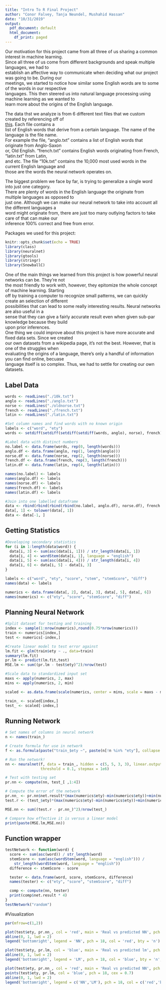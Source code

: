```yaml
---
title: "Intro To R Final Project"
author: "Conor Falvey, Tanja Neundel, Mushahid Hassan"
date: "10/31/2019"
output:
  pdf_document: default
  html_document:
    df_print: paged
---
```


Our motivation for this project came from all three of us sharing a common interest in machine learning.  
Since all three of us come from different backgrounds and speak multiple languages, we had to  
establish an affective way to communicate when deciding what our project was going to be. During our  
meetings, we started to notice how similar some English words are to some of the words in our respective  
languages. This then steered us into natural language processing using machine learning as we wanted to  
learn more about the origins of the English language.
    

The data thst we analyze is from 6 different text files that we custom created by referencing off of  
[this](https://en.wikipedia.org/wiki/Foreign_language_influences_in_English). Each file contains a  
list of English words that derive from a certain language. The name of the language is the file name.  
For example the file, "anglo.txt" contains a list of English words that originate from Anglo-Saxon  
or, Old English. "french.txt" contains English words originating from French, "latin.txt" from Latin,  
and etc. The file "10k.txt" contains the 10,000 most used words in the current English language and  
those are the words the neural network operates on.  
    

The biggest problem we face by far, is trying to generalize a single word into just one category.  
There are plenty of words in the English language the originate from multiple languages as opposed to  
just one. Although we can make our neural network to take into account all the different languages a  
word might originate from, there are just too many outlying factors to take care of that can make our  
inference 100% correct and free from error.   
    
  
Packages we used for this project:
```r
knitr::opts_chunk$set(echo = TRUE)
library(class)
library(neuralnet)
library(gtools)
library(stringr)
library(SnowballC)
```
  
  
One of the main things we learned from this project is how powerful neural networks can be. They're not  
the most friendly to work with, however, they epitomize the whole concept of machine learning. Starting  
off by training a computer to recognize small patterns, we can quickly create an selection of different  
possibilities that can lead to some really interesting results. Neural networks are also useful in a  
sense that they can give a fairly accurate result even when given sub-par knowledge because they build  
upon prior inferences.  
One thing we could improve about this project is have more accurate and fixed data sets. Since we created  
our own datasets from a wikipedia page, it's not the best. However, that is one of the struggles when  
evaluating the origins of a language, there's only a handful of information you can find online, becuase  
language itself is so complex. Thus, we had to settle for creating our own datasets.

## Label Data
```r
words <- readLines("./10k.txt")
anglo <- readLines("./anglo.txt")
norse <- readLines("./oldnorse.txt")
french <- readLines("./french.txt")
latin <- readLines("./latin.txt")

#Set column names and find words with no known origin
labels <- c("word", "ety")
words <- setdiff(setdiff(setdiff(setdiff(words, anglo), norse), french), latin)

#Label data with distinct numbers
no.label <- data.frame(words, rep(0, length(words)))
anglo.df <- data.frame(anglo, rep(1, length(anglo)))
norse.df <- data.frame(norse, rep(2, length(norse)))
french.df <- data.frame(french, rep(3, length(french)))
latin.df <- data.frame(latin, rep(4, length(latin)))

names(no.label) <- labels
names(anglo.df) <- labels
names(norse.df) <- labels
names(french.df) <- labels
names(latin.df) <- labels

#Join into one labelled dataframe
data <- rbind(rbind(rbind(rbind(no.label, anglo.df), norse.df), french.df), latin.df)
data[, 1] <- tolower(data[, 1])
data <- data[-1, ]
```

## Getting Statistics
```r
#Developing secondary statistics
for (i in 1:length(data$word)) {
  data[i, 3] <- sum(asc(data[i, 1])) / str_length(data[i, 1])
  data[i, 4] <- wordStem(data[i, 1], language = "english")
  data[i, 5] <- sum(asc(data[i, 4])) / str_length(data[i, 4])
  data[i, 6] <- data[i, 5] - data[i, 3]
}

labels <- c("word", "ety", "score", "stem", "stemScore", "diff")
names(data) <- labels

numerics <- data.frame(data[, 2], data[, 3], data[, 5], data[, 6])
names(numerics) <- c("ety", "score", "stemScore", "diff")

```

## Planning Neural Network
```r
#Split dataset for testing and training
index <- sample(1:nrow(numerics),round(0.75*nrow(numerics)))
train <- numerics[index,]
test <- numerics[-index,]

#Create linear model to test error against
lm.fit <- glm(train$ety ~ ., data=train)
summary(lm.fit)
pr.lm <- predict(lm.fit,test)
MSE.lm <- sum((pr.lm - test$ety)^2)/nrow(test)

#Scale data to standardized input set
maxs <- apply(numerics, 2, max)
mins <- apply(numerics, 2, min)

scaled <- as.data.frame(scale(numerics, center = mins, scale = maxs - mins))

train_ <- scaled[index,]
test_ <- scaled[-index,]
```

## Running Network
```r
# Set names of columns in neural network
n <- names(train_)

# Create formula for use in network
f <- as.formula(paste("train_$ety ~", paste(n[!n %in% "ety"], collapse = " + ")))

# Run the network!
nn <- neuralnet(f, data = train_, hidden = c(5, 5, 3, 3), linear.output = T, 
                threshold = 0.1, stepmax = 1e6)

# Test with testing set
pr.nn <- compute(nn, test_[ ,1:4])

# Compute the error of the network
pr.nn_ <- pr.nn$net.result*(max(numerics$ety)-min(numerics$ety))+min(numerics$ety)
test.r <- (test_$ety)*(max(numerics$ety)-min(numerics$ety))+min(numerics$ety)

MSE.nn <- sum((test.r - pr.nn_)^2)/nrow(test_)

# Compare how effective it is versus a linear model
print(paste(MSE.lm,MSE.nn))

```

## Function wrapper
```r
testNetwork <- function(word) {
  score <- sum(asc(word)) / str_length(word)
  stemScore <- sum(asc(wordStem(word, language = "english"))) /
    str_length(wordStem(word, language = "english"))
  difference <- stemScore - score

  tester <- data.frame(word, score, stemScore, difference)
  names(tester) <- c("ety", "score", "stemScore", "diff")

  comp <- compute(nn, tester)
  print(comp$net.result * 4)
}
testNetwork("random")
```


#Visualization
```r
par(mfrow=c(1,2))

plot(test$ety, pr.nn_, col = 'red', main = 'Real vs predicted NN', pch = 18, cex = 0.7)
abline(0, 1, lwd = 2)
legend('bottomright', legend = 'NN', pch = 18, col = 'red', bty = 'n')

plot(test$ety, pr.lm, col = 'blue', main = 'Real vs predicted lm', pch = 18, cex = 0.7)
abline(0, 1, lwd = 2)
legend('bottomright', legend = 'LM', pch = 18, col = 'blue', bty = 'n', cex = .95)

plot(test$ety, pr.nn_, col = 'red', main = 'Real vs predicted NN', pch = 18, cex = 0.7)
points(test$ety, pr.lm, col = 'blue', pch = 18, cex = 0.7)
abline(0, 1, lwd = 2)
legend('bottomright', legend = c('NN','LM'), pch = 18, col = c('red','blue'))
```



